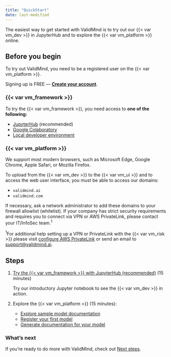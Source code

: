 ```yaml
---
title: "QuickStart"
date: last-modified
---
```


The easiest way to get started with ValidMind is to try out our {{< var vm_dev >}} in JupyterHub and to explore the {{< var vm_platform >}} online. 

## Before you begin

To try out ValidMind, you need to be a registered user on the {{< var vm_platform >}}.

::: {.callout title="Need an account for ValidMind?"}
Signing up is FREE — **[Create your account]({{< var vm_url >}})**.
:::

### {{< var vm_framework >}}

To try the {{< var vm_framework >}}, you need access to **one of the following:**

- [JupyterHub](developer-framework/quickstart-try-developer-framework-with-jupyterhub.qmd) (recommended)
- [Google Colaboratory](developer-framework/quickstart-try-developer-framework-with-colab.qmd)
- [Local developer environment](developer-framework/quickstart-try-developer-framework-in-your-own-developer-environment.qmd)

### {{< var vm_platform >}}

We support most modern browsers, such as Microsoft Edge, Google Chrome, Apple Safari, or Mozilla Firefox.

To upload from the {{< var vm_dev >}} to the {{< var vm_ui >}} and to access the web user interface, you must be able to access our domains:

- `validmind.ai`
- `validmind.com`

If necessary, ask a network administrator to add these domains to your firewall allowlist (whitelist). If your company has strict security requirements and requires you to connect via VPN or AWS PrivateLink, please contact your IT/InfoSec team.^1^

::: {.column-margin}
^1^For additional help setting up a VPN or PrivateLink with the {{< var vm_risk >}} please visit [configure AWS PrivateLink](../guide/configure-aws-privatelink.qmd) or send an email to <support@validmind.ai>.
:::

## Steps

1. [Try the {{< var vm_framework >}} with JupyterHub (recommended)](developer-framework/quickstart-try-developer-framework-with-jupyterhub.qmd) (15 minutes)

   Try our introductory Jupyter notebook to see the {{< var vm_dev >}} in action. 

2. Explore the {{< var vm_platform >}} (15 minutes):

    - [Explore sample model documentation](platform-ui/quickstart-explore-sample-model-documentation.qmd)
    - [Register your first model](platform-ui/quickstart-register-your-first-model.qmd)
    - [Generate documentation for your model](platform-ui/quickstart-generate-documentation-for-your-model.qmd)

### What's next

If you're ready to do more with ValidMind, check out [Next steps](platform-ui/next-steps.qmd).
